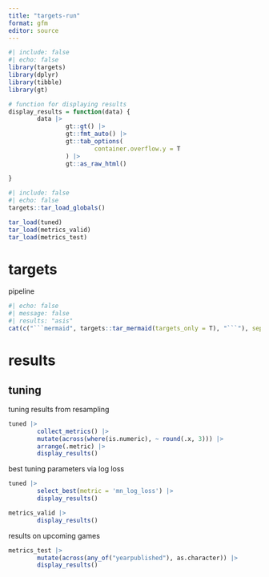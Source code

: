 ```yaml
---
title: "targets-run"
format: gfm
editor: source
---
```


```r
#| include: false
#| echo: false
library(targets)
library(dplyr)
library(tibble)
library(gt)

# function for displaying results
display_results = function(data) {
        data |>
                gt::gt() |>
                gt::fmt_auto() |>
                gt::tab_options(
                        container.overflow.y = T
                ) |>
                gt::as_raw_html()
        
}

```

```r
#| include: false
#| echo: false
targets::tar_load_globals()

tar_load(tuned)
tar_load(metrics_valid)
tar_load(metrics_test)

```


# targets

pipeline

```r
#| echo: false
#| message: false
#| results: "asis"
cat(c("```mermaid", targets::tar_mermaid(targets_only = T), "```"), sep = "\n")
```

# results

## tuning

tuning results from resampling

```r

tuned |> 
        collect_metrics() |>
        mutate(across(where(is.numeric), ~ round(.x, 3))) |>
        arrange(.metric) |>
        display_results()

```

best tuning parameters via log loss

```r

tuned |>
        select_best(metric = 'mn_log_loss') |>
        display_results()

```

```r

metrics_valid |>
        display_results()
```

results on upcoming games

```r

metrics_test |>
        mutate(across(any_of("yearpublished"), as.character)) |>
        display_results()

```